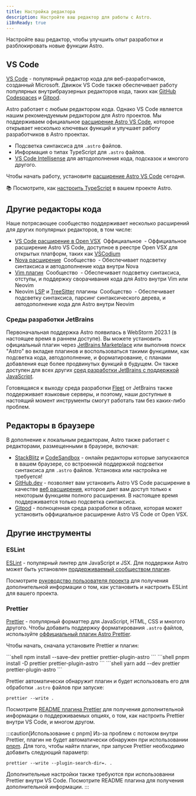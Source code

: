```yaml
---
title: Настройка редактора
description: Настройте ваш редактор для работы с Astro.
i18nReady: true
---
```


Настройте ваш редактор, чтобы улучшить опыт разработки и разблокировать новые функции Astro.

## VS Code

[VS Code](https://code.visualstudio.com/) - популярный редактор кода для веб-разработчиков, созданный Microsoft. Движок VS Code также обеспечивает работу популярных внутрибраузерных редакторов кода, таких как [GitHub Codespaces](https://github.com/features/codespaces) и [Gitpod](https://gitpod.io/).

Astro работает с любым редактором кода. Однако VS Code является нашим рекомендуемым редактором для Astro проектов. Мы поддерживаем официальное [расширение Astro VS Code](https://marketplace.visualstudio.com/items?itemName=astro-build.astro-vscode), которое открывает несколько ключевых функций и улучшает работу разработчиков в Astro проектах.

- Подсветка синтаксиса для `.astro` файлов.
- Информация о типах TypeScript для `.astro` файлов.
- [VS Code Intellisense](https://code.visualstudio.com/docs/editor/intellisense) для автодополнения кода, подсказок и многого другого.

Чтобы начать работу, установите [расширение Astro VS Code](https://marketplace.visualstudio.com/items?itemName=astro-build.astro-vscode) сегодня.

📚 Посмотрите, как [настроить TypeScript](/ru/guides/typescript/) в вашем проекте Astro.

## Другие редакторы кода

Наше потрясающее сообщество поддерживает несколько расширений для других популярных редакторов, в том числе:

- [VS Code расширение в Open VSX](https://open-vsx.org/extension/astro-build/astro-vscode) <span style="margin: 0.25em;"><Badge variant="accent">Оффициальное</Badge></span> - Оффициальное расширение Astro VS Code, доступное в реестре Open VSX для открытых платформ, таких как [VSCodium](https://vscodium.com/)
- [Nova расширение](https://extensions.panic.com/extensions/sciencefidelity/sciencefidelity.astro/) <span style="margin: 0.25em;"><Badge variant="neutral">Сообщество</Badge></span> - Обеспечивает подсветку синтаксиса и автодополнение кода внутри Nova
- [Vim плагин](https://github.com/wuelnerdotexe/vim-astro) <span style="margin: 0.25em;"><Badge variant="neutral">Сообщество</Badge></span> - Обеспечивает подсветку синтаксиса, отступы, и поддержку сворачивания кода для Astro внутри Vim или Neovim
- Neovim [LSP](https://github.com/neovim/nvim-lspconfig/blob/master/doc/server_configurations.md#astro) и [TreeSitter](https://github.com/virchau13/tree-sitter-astro) плагины <span style="margin: 0.25em;"><Badge variant="neutral">Сообщество</Badge></span> - Обеспечивает подсветку синтаксиса, парсинг синтаксического дерева, и автодополнение кода для Astro внутри Neovim

### Среды разработки JetBrains

Первоначальная поддержка Astro появилась в WebStorm 2023.1 (в настоящее время в раннем доступе). Вы можете установить официальный плагин через [JetBrains Marketplace](https://plugins.jetbrains.com/plugin/20959-astro) или выполнив поиск "Astro" во вкладке плагинов и воспользоваться такими функциями, как подсветка кода, автодополнение, и форматирование, с планами добавления еще более продвинутых функций в будущем. Он также доступен для всех других [сред разработки JetBrains с поддержкой JavaScript](https://www.jetbrains.com/products/#lang=js&type=ide).

Готовящаяся к выходу среда разработки [Fleet](https://www.jetbrains.com/fleet/) от JetBrains также поддерживает языковые серверы, и поэтому, наши доступные в настоящий момент инструменты смогут работать там без каких-либо проблем.

## Редакторы в браузере

В дополнение к локальным редакторам, Astro также работает с редакторами, размещенными в браузере, включая:

- [StackBlitz](https://stackblitz.com/) и [CodeSandbox](https://codesandbox.io/) - онлайн редакторы которые запускаются в вашем браузере, со встроенной поддержкой подсветки синтаксиса для `.astro` файлов. Установка или настройка не требуется!
- [GitHub.dev](https://github.dev/) - позволяет вам установить Astro VS Code расширение в качестве [веб расширения](https://code.visualstudio.com/api/extension-guides/web-extensions), которое дает вам доступ только к некоторым функциям полного расширения. В настоящее время поддерживается только подсветка синтаксиса.
- [Gitpod](https://gitpod.io/) - полноценная среда разработки в облаке, которая может установить оффициальное расширение Astro VS Code от Open VSX.

## Другие инструменты

### ESLint

[ESLint](https://eslint.org/) - популярный линтер для JavaScript и JSX. Для поддержки Astro может быть установлен [поддерживаемый сообществом плагин](https://github.com/ota-meshi/eslint-plugin-astro).

Посмотрите [руководство пользователя проекта](https://ota-meshi.github.io/eslint-plugin-astro/user-guide/) для получения дополнительной информации о том, как установить и настроить ESLint для вашего проекта.

### Prettier

[Prettier](https://prettier.io/) - популярный форматтер для JavaScript, HTML, CSS и многого другого. Чтобы добавить поддержку форматирования `.astro` файлов, используйте [оффициальный плагин Astro Prettier](https://github.com/withastro/prettier-plugin-astro).

Чтобы начать, сначала установите Prettier и плагин:

<PackageManagerTabs>
  <Fragment slot="npm">
  ```shell
  npm install --save-dev prettier prettier-plugin-astro
  ```
  </Fragment>
  <Fragment slot="pnpm">
  ```shell
  pnpm install -D prettier prettier-plugin-astro
  ```
  </Fragment>
  <Fragment slot="yarn">
  ```shell
  yarn add --dev prettier prettier-plugin-astro
  ```
  </Fragment>
</PackageManagerTabs>

Prettier автоматически обнаружит плагин и будет использовать его для обработки `.astro` файлов при запуске:

```shell
prettier --write .
```

Посмотрите [README плагина Prettier](https://github.com/withastro/prettier-plugin-astro/blob/main/README.md) для получения дополнительной информации о поддерживаемых опциях, о том, как настроить Prettier внутри VS Code, и многом другом.

:::caution[Использование с pnpm]
Из-за проблем с потоком внутри Prettier, плагин не будет автоматически обнаружен при использовании [pnpm](https://pnpm.io/). Для того, чтобы найти плагин, при запуске Prettier необходимо добавить следующий параметр:

```shell
prettier --write --plugin-search-dir=. .
```

Дополнительные настройки также требуются при использованни Prettier внутри VS Code. Посмотрите README плагина для получения дополнительной информации.
:::
